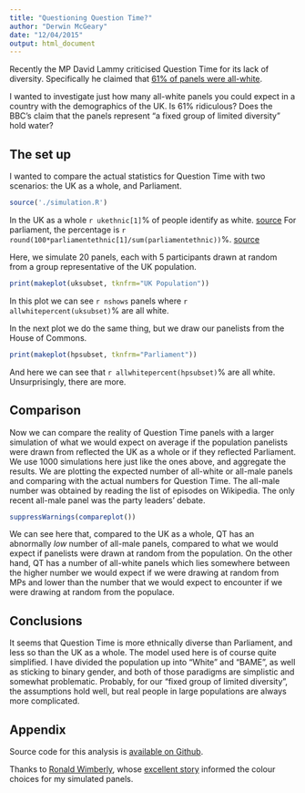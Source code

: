 ```yaml
---
title: "Questioning Question Time?"
author: "Derwin McGeary"
date: "12/04/2015"
output: html_document
---
```


Recently the MP David Lammy criticised Question Time for its lack of diversity. Specifically he claimed that [61% of panels were all-white](http://www.theguardian.com/media/2015/dec/02/david-lammy-complaint-question-time-lack-ethnic-diversity).

I wanted to investigate just how many all-white panels you could expect in a country with the demographics of the UK. Is 61% ridiculous? Does the BBC's claim that the panels represent "a fixed group of limited diversity" hold water?

## The set up

I wanted to compare the actual statistics for Question Time with two scenarios: the UK as a whole, and Parliament.

```r
source('./simulation.R')
```

In the UK as a whole `r ukethnic[1]`% of people identify as white. [source](https://en.wikipedia.org/wiki/Ethnic_groups_in_the_United_Kingdom) For parliament, the percentage is `r round(100*parliamentethnic[1]/sum(parliamentethnic))`%. [source](http://www.theguardian.com/media/2015/dec/02/david-lammy-complaint-question-time-lack-ethnic-diversity)

Here, we simulate 20 panels, each with 5 participants drawn at random from a group representative of the UK population.


```r
print(makeplot(uksubset, tknfrm="UK Population"))
```

In this plot we can see `r nshows` panels where `r allwhitepercent(uksubset)`% are all white.

In the next plot we do the same thing, but we draw our panelists from the House of Commons.


```r
print(makeplot(hpsubset, tknfrm="Parliament"))
```

And here we can see that `r allwhitepercent(hpsubset)`% are all white. Unsurprisingly, there are more.

## Comparison

Now we can compare the reality of Question Time panels with a larger simulation of what we would expect on average if the population panelists were drawn from reflected the UK as a whole or if they reflected Parliament. We use 1000 simulations here just like the ones above, and aggregate the results. We are plotting the expected number of all-white or all-male panels and comparing with the actual numbers for Question Time. The all-male number was obtained by reading the list of episodes on Wikipedia. The only recent all-male panel was the party leaders' debate.

```r
suppressWarnings(compareplot())
```

We can see here that, compared to the UK as a whole, QT has an abnormally *low* number of all-male panels, compared to what we would expect if panelists were drawn at random from the population. On the other hand, QT has a number of all-white panels which lies somewhere between the higher number we would expect if we were drawing at random from MPs and lower than the number that we would expect to encounter if we were drawing at random from the populace.

## Conclusions

It seems that Question Time is more ethnically diverse than Parliament, and less so than the UK as a whole. The model used here is of course quite simplified. I have divided the population up into "White" and "BAME", as well as sticking to binary gender, and both of those paradigms are simplistic and somewhat problematic. Probably, for our "fixed group of limited diversity", the assumptions hold well, but real people in large populations are always more complicated.

## Appendix 

Source code for this analysis is [available on Github]().

Thanks to [Ronald Wimberly](https://twitter.com/RaynardFaux), whose [excellent story](https://thenib.com/lighten-up-4f7f96ca8a7e#.td54aoyzh) informed the colour choices for my simulated panels.